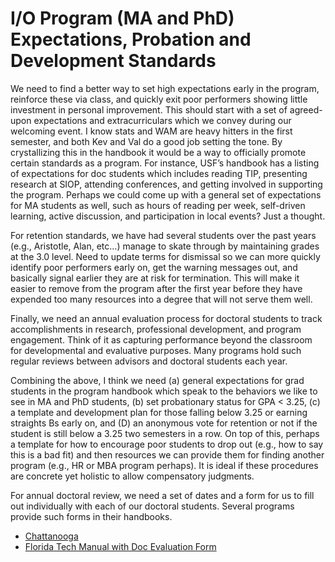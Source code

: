 # I/O Program (MA and PhD) Expectations, Probation and Development Standards {#develop}

We need to find a better way to set high expectations early in the program, reinforce these via class, and quickly exit poor performers showing little investment in personal improvement. This should start with a set of agreed-upon expectations and extracurriculars which we convey during our welcoming event. I know stats and WAM are heavy hitters in the first semester, and both Kev and Val do a good job setting the tone. By crystallizing this in the handbook it would be a way to officially promote certain standards as a program. For instance, USF’s handbook has a listing of expectations for doc students which includes reading TIP, presenting research at SIOP, attending conferences, and getting involved in supporting the program. Perhaps we could come up with a general set of expectations for MA students as well, such as hours of reading per week, self-driven learning, active discussion, and participation in local events? Just a thought. 

For retention standards, we have had several students over the past years (e.g., Aristotle, Alan, etc…) manage to skate through by maintaining grades at the 3.0 level. Need to update terms for dismissal so we can more quickly identify poor performers early on, get the warning messages out, and basically signal earlier they are at risk for termination. This will make it easier to remove from the program after the first year before they have expended too many resources into a degree that will not serve them well.  

Finally, we need an annual evaluation process for doctoral students to track accomplishments in research, professional development, and program engagement. Think of it as capturing performance beyond the classroom for developmental and evaluative purposes. Many programs hold such regular reviews between advisors and doctoral students each year. 

Combining the above, I think we need (a) general expectations for grad students in the program handbook which speak to the behaviors we like to see in MA and PhD students, (b) set probationary status for GPA < 3.25, (c) a template and development plan for those falling below 3.25 or earning straights Bs early on, and (D) an anonymous vote for retention or not if the student is still below a 3.25 two semesters in a row. On top of this, perhaps a template for how to encourage poor students to drop out (e.g., how to say this is a bad fit) and then resources we can provide them for finding another program (e.g., HR or MBA program perhaps). It is ideal if these procedures are concrete yet holistic to allow compensatory judgments. 

For annual doctoral review, we need a set of dates and a form for us to fill out individually with each of our doctoral students. Several programs provide such forms in their handbooks. 

+ [Chattanooga](http://catalog.utc.edu/content.php?catoid=15&navoid=465#Academic_Dismissal)
+ [Florida Tech Manual with Doc Evaluation Form](https://www.fit.edu/media/site-specific/wwwfitedu/college-of-psychology-and-liberal-arts/io/documents/2019-IO-Student-Handbook.pdf)


